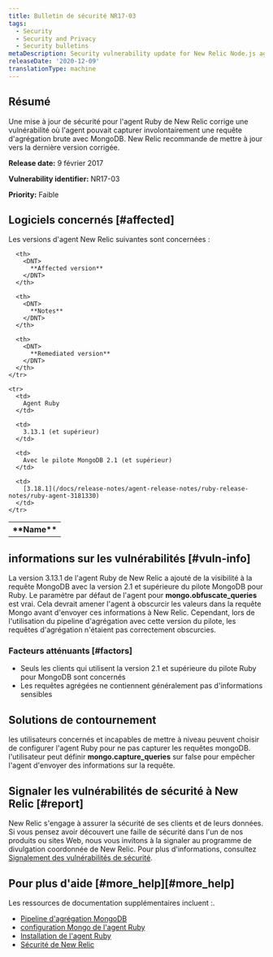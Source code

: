 ```yaml
---
title: Bulletin de sécurité NR17-03
tags:
  - Security
  - Security and Privacy
  - Security bulletins
metaDescription: Security vulnerability update for New Relic Node.js agent.
releaseDate: '2020-12-09'
translationType: machine
---
```


## Résumé

Une mise à jour de sécurité pour l&apos;agent Ruby de New Relic corrige une vulnérabilité où l&apos;agent pouvait capturer involontairement une requête d&apos;agrégation brute avec MongoDB. New Relic recommande de mettre à jour vers la dernière version corrigée.

<DNT>**Release date:**</DNT> 9 février 2017

<DNT>**Vulnerability identifier:**</DNT> NR17-03

<DNT>**Priority:**</DNT> Faible

## Logiciels concernés [#affected]

Les versions d&apos;agent New Relic suivantes sont concernées :

<table>
  <tbody>
    <tr>
      <th>
        <DNT>
          **Name**
        </DNT>
      </th>

      <th>
        <DNT>
          **Affected version**
        </DNT>
      </th>

      <th>
        <DNT>
          **Notes**
        </DNT>
      </th>

      <th>
        <DNT>
          **Remediated version**
        </DNT>
      </th>
    </tr>

    <tr>
      <td>
        Agent Ruby
      </td>

      <td>
        3.13.1 (et supérieur)
      </td>

      <td>
        Avec le pilote MongoDB 2.1 (et supérieur)
      </td>

      <td>
        [3.18.1](/docs/release-notes/agent-release-notes/ruby-release-notes/ruby-agent-3181330)
      </td>
    </tr>
  </tbody>
</table>

## informations sur les vulnérabilités [#vuln-info]

La version 3.13.1 de l&apos;agent Ruby de New Relic a ajouté de la visibilité à la requête MongoDB avec la version 2.1 et supérieure du pilote MongoDB pour Ruby. Le paramètre par défaut de l&apos;agent pour <DNT>**mongo.obfuscate\_queries**</DNT> est vrai. Cela devrait amener l&apos;agent à obscurcir les valeurs dans la requête Mongo avant d&apos;envoyer ces informations à New Relic. Cependant, lors de l&apos;utilisation du pipeline d&apos;agrégation avec cette version du pilote, les requêtes d&apos;agrégation n&apos;étaient pas correctement obscurcies.

### Facteurs atténuants [#factors]

* Seuls les clients qui utilisent la version 2.1 et supérieure du pilote Ruby pour MongoDB sont concernés
* Les requêtes agrégées ne contiennent généralement pas d&apos;informations sensibles

## Solutions de contournement

les utilisateurs concernés et incapables de mettre à niveau peuvent choisir de configurer l&apos;agent Ruby pour ne pas capturer les requêtes mongoDB. l&apos;utilisateur peut définir <DNT>**mongo.capture\_queries**</DNT> sur false pour empêcher l&apos;agent d&apos;envoyer des informations sur la requête.

## Signaler les vulnérabilités de sécurité à New Relic [#report]

New Relic s&apos;engage à assurer la sécurité de ses clients et de leurs données. Si vous pensez avoir découvert une faille de sécurité dans l&apos;un de nos produits ou sites Web, nous vous invitons à la signaler au programme de divulgation coordonnée de New Relic. Pour plus d&apos;informations, consultez [Signalement des vulnérabilités de sécurité](/docs/security/new-relic-security/data-privacy/reporting-security-vulnerabilities).

## Pour plus d&apos;aide [#more\_help][#more_help]

Les ressources de documentation supplémentaires incluent :.

* [Pipeline d&apos;agrégation MongoDB](https://docs.mongodb.com/manual/core/aggregation-pipeline/)
* [configuration Mongo de l&apos;agent Ruby](/docs/agents/ruby-agent/configuration/ruby-agent-configuration#mongo)
* [Installation de l&apos;agent Ruby](/docs/agents/ruby-agent/installation/ruby-agent-installation)
* [Sécurité de New Relic](https://newrelic.com/security)